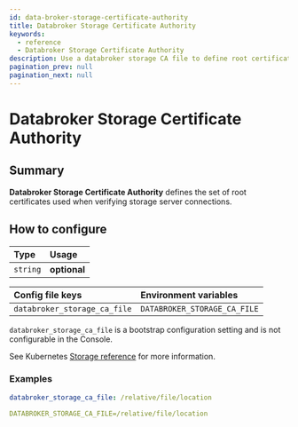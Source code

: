 ```yaml
---
id: data-broker-storage-certificate-authority
title: Databroker Storage Certificate Authority
keywords:
  - reference
  - Databroker Storage Certificate Authority
description: Use a databroker storage CA file to define root certificates when verifying server storage connections.
pagination_prev: null
pagination_next: null
---
```



# Databroker Storage Certificate Authority

## Summary

**Databroker Storage Certificate Authority** defines the set of root certificates used when verifying storage server connections.

## How to configure

| **Type** | **Usage**    |
| :------- | :----------- |
| `string` | **optional** |

<Tabs>
<TabItem value="Core" label="Core">

| **Config file keys**         | **Environment variables**    |
| :--------------------------- | :--------------------------- |
| `databroker_storage_ca_file` | `DATABROKER_STORAGE_CA_FILE` |

</TabItem>
<TabItem value="Enterprise" label="Enterprise">

`databroker_storage_ca_file` is a bootstrap configuration setting and is not configurable in the Console.

</TabItem>
<TabItem value="Kubernetes" label="Kubernetes">

See Kubernetes [Storage reference](/docs/deploy/k8s/reference#storage) for more information.

</TabItem>
</Tabs>

### Examples

```yaml
databroker_storage_ca_file: /relative/file/location

DATABROKER_STORAGE_CA_FILE=/relative/file/location
```
